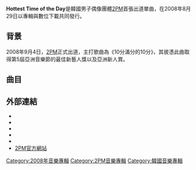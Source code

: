 {{unreferenced|time=2014-10-11T09:23:00+00:00}}
{{Infobox album <!-- See Wikipedia:WikiProject_Albums -->
| Name        = Hottest Time of the Day
| Type        = studio 
| Artist      = [[2PM|2PM]]
| Cover       = 
| Released    = 2008年8月29日
| Recorded    = 2008年
| Genre       = [[R&B|R&B]]、[[hip_hop|hip hop]]、[[pop|pop]]
| Language    = [[韓語|韓語]]
| Length      = 21分55秒
| Label       = [[JYP娛樂|JYP娛樂]]
| Producer    = [[朴軫永|朴軫永]]
}}

'''Hottest Time of the Day'''是韓國男子偶像團體[[2PM|2PM]]首張出道單曲，在2008年8月29日以專輯與數位下載共同發行。

== 背景 ==
2008年9月4日，[[2PM|2PM]]正式出道，主打歌曲為《10分滿分的10分》，其彼憑此曲取得第5屆亞洲音樂節的最佳新藝人獎以及亞洲新人賞。

==曲目==
{{tracklist
| collapsed       = no
| headline        = 
| total_length    = 21:55

| title1          = 10分滿分的10分
| note1           = {{lang|ko|10점 만점에 10점}}
| length1         = 3:27

| title2          = Only You
| length2         = 3:48

| title3          = Angel
| length3         = 3:54

| title4          = 10分滿分的10分
| note4           = {{lang|ko|10점 만점에 10점}}, Old School Ver.
| length4         = 3:27

| title5          = 10分滿分的10分
| note5           = {{lang|ko|10점 만점에 10점}}, Inst.
| length5         = 3:27

| title6          = Only You
| note6           = Inst.
| length6         = 3:48
}}

==外部連結==
* {{YouTube|id = TwrmKkRc4X0&index=171&list=UUBpzJvEhkemwMOkYLq9yUsA|title = 2PM First single "Hottest time of the day" Teaser Video}}
* {{YouTube|id = ywTgK3H3h3w&list=UUBpzJvEhkemwMOkYLq9yUsA&index=172|title = 2PM First single "Hottest time of the day" Teaser Video 2}}
* {{YouTube|id = kfSaIufYva4&list=UUBpzJvEhkemwMOkYLq9yUsA&index=175|title = [M/V] 2PM "10 out of 10" from [Hottest Time of the Day]}} 
* {{YouTube|id = sX3E65X3nLE&index=174&list=UUBpzJvEhkemwMOkYLq9yUsA|title = [M/V B-side ver.] 2PM "10 out of 10" [For fans]}}
* {{YouTube|id = kQ6zJtZ66AI&index=173&list=UUBpzJvEhkemwMOkYLq9yUsA|title = [M/V B-side ver.#2] 2PM "10 out of 10"[Old School ver.]}}
* [http://2pm.jype.com 2PM官方網站]{{Wayback|url=http://2pm.jype.com/ |date=20151023054018 }}

{{2PM}}

[[Category:2008年音樂專輯|Category:2008年音樂專輯]]
[[Category:2PM音樂專輯|Category:2PM音樂專輯]]
[[Category:韓國音樂專輯|Category:韓國音樂專輯]]